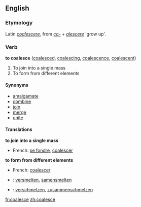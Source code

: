 ==English==

===Etymology===
Latin ''[[coalescere]]'', from ''[[co-]]'' + ''[[alescere]]'' 'grow up'.
===Verb===
'''to coalesce''' ([[coalesced]], [[coalescing]], [[coalescence]], [[coalescent]])

#To join into a single mass
#To form from different elements

====Synonyms====
*[[amalgamate]]
*[[combine]]
*[[join]]
*[[merge]]
*[[unite]]

====Translations====
'''to join into a single mass'''
{{top}}
*French: [[se fondre]], [[coalescer]]
{{mid}}
{{bottom}}

'''to form from different elements'''
{{top}}
*French: [[coalescer]]
{{mid}}
{{bottom}}

{{checktrans}}
*{{ttbc|Dutch}}: [[versmelten]], [[samensmelten]]
*{{ttbc|German}}: [[verschmelzen]], [[zusammenschmelzen]]

[[fr:coalesce]]
[[zh:coalesce]]